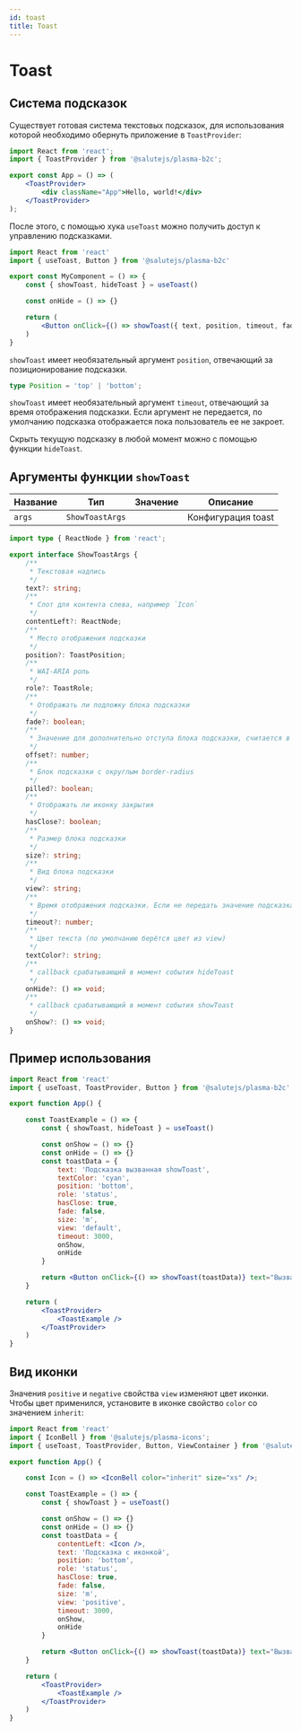 ```yaml
---
id: toast
title: Toast
---
```



# Toast
<Description name="Toast" />
<PropsTable name="Toast" />
<StorybookLink name="Toast" />

## Система подсказок
Существует готовая система текстовых подсказок,
для использования которой необходимо обернуть приложение в `ToastProvider`:

```jsx title="App.tsx"
import React from 'react';
import { ToastProvider } from '@salutejs/plasma-b2c';

export const App = () => (
    <ToastProvider>
        <div className="App">Hello, world!</div>
    </ToastProvider>
);
```

После этого, с помощью хука `useToast` можно получить доступ к управлению подсказками.

```jsx title="MyComponent.tsx"
import React from 'react'
import { useToast, Button } from '@salutejs/plasma-b2c'

export const MyComponent = () => {
    const { showToast, hideToast } = useToast()

    const onHide = () => {}

    return (
        <Button onClick={() => showToast({ text, position, timeout, fade, contentLeft, role, onHide })} />
    )
}
```

`showToast` имеет необязательный аргумент `position`, отвечающий за позиционирование подсказки.

```ts
type Position = 'top' | 'bottom';
```

`showToast` имеет необязательный аргумент `timeout`, отвечающий за время отображения подсказки.
Если аргумент не передается, по умолчанию подсказка отображается пока пользователь ее не закроет.

Скрыть текущую подсказку в любой момент можно с помощью функции `hideToast`.

## Аргументы функции `showToast`

| Название | Тип             | Значение | Описание           |
|----------|-----------------|----------|--------------------|
| `args`   | `ShowToastArgs` |          | Конфигурация toast |

```ts
import type { ReactNode } from 'react';

export interface ShowToastArgs {
    /**
     * Текстовая надпись
     */
    text?: string;
    /**
     * Слот для контента слева, например `Icon`
     */
    contentLeft?: ReactNode;
    /**
     * Место отображения подсказки
     */
    position?: ToastPosition;
    /**
     * WAI-ARIA роль
     */
    role?: ToastRole;
    /**
     * Отображать ли подложку блока подсказки
     */
    fade?: boolean;
    /**
     * Значение для дополнительно отступа блока подсказки, считается в rem.
     */
    offset?: number;
    /**
     * Блок подсказки c округлым border-radius
     */
    pilled?: boolean;
    /**
     * Отображать ли иконку закрытия
     */
    hasClose?: boolean;
    /**
     * Размер блока подсказки
     */
    size?: string;
    /**
     * Вид блока подсказки
     */
    view?: string;
    /**
     * Время отображения подсказки. Если не передать значение подсказка будет отображаться пока ее не закроют.
     */
    timeout?: number;
    /**
     * Цвет текста (по умолчанию берётся цвет из view)
     */
    textColor?: string;
    /**
     * callback срабатывающий в момент события hideToast
     */
    onHide?: () => void;
    /**
     * callback срабатывающий в момент события showToast
     */
    onShow?: () => void;
}
```

## Пример использования

```jsx live
import React from 'react'
import { useToast, ToastProvider, Button } from '@salutejs/plasma-b2c'

export function App() {

    const ToastExample = () => {
        const { showToast, hideToast } = useToast()

        const onShow = () => {}
        const onHide = () => {}
        const toastData = {
            text: 'Подсказка вызванная showToast',
            textColor: 'cyan',
            position: 'bottom',
            role: 'status',
            hasClose: true,
            fade: false,
            size: 'm',
            view: 'default',
            timeout: 3000,
            onShow,
            onHide
        }

        return <Button onClick={() => showToast(toastData)} text="Вызвать подсказку" />
    }

    return (
        <ToastProvider>
            <ToastExample />
        </ToastProvider>
    )
}
```

## Вид иконки
Значения `positive` и `negative` свойства `view` изменяют цвет иконки.<br/>
Чтобы цвет применился, установите в иконке свойство `color` со значением `inherit`:

```jsx live
import React from 'react'
import { IconBell } from '@salutejs/plasma-icons';
import { useToast, ToastProvider, Button, ViewContainer } from '@salutejs/plasma-b2c'

export function App() {

    const Icon = () => <IconBell color="inherit" size="xs" />;

    const ToastExample = () => {
        const { showToast } = useToast()

        const onShow = () => {}
        const onHide = () => {}
        const toastData = {
            contentLeft: <Icon />,
            text: 'Подсказка c иконкой',
            position: 'bottom',
            role: 'status',
            hasClose: true,
            fade: false,
            size: 'm',
            view: 'positive',
            timeout: 3000,
            onShow,
            onHide
        }

        return <Button onClick={() => showToast(toastData)} text="Вызвать подсказку" />
    }

    return (
        <ToastProvider>
            <ToastExample />
        </ToastProvider>
    )
}
```
